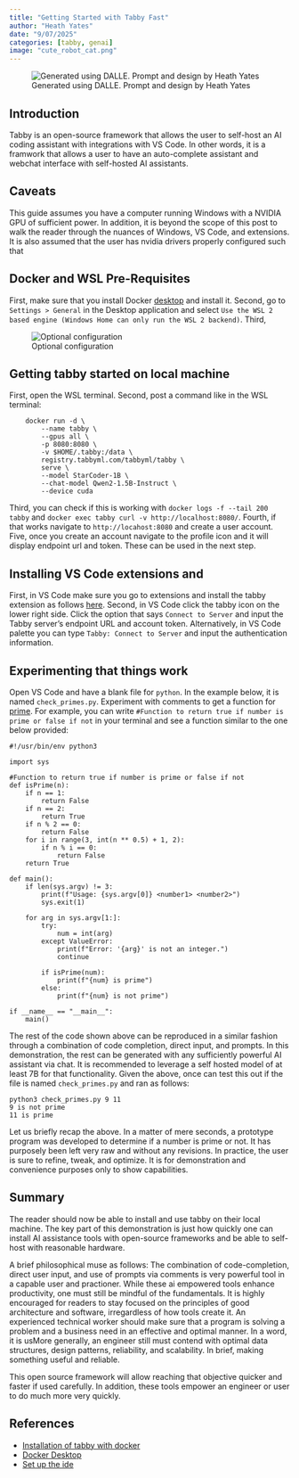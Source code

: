 ```yaml
---
title: "Getting Started with Tabby Fast"
author: "Heath Yates"
date: "9/07/2025"
categories: [tabby, genai]
image: "cute_robot_cat.png"
---
```


![Generated using DALLE. Prompt and design by Heath Yates](cute_robot_cat.png)

## Introduction

Tabby is an open-source framework that allows the user to self-host an AI coding assistant with integrations with VS Code. In other words, it is a framwork that allows a user to have an auto-complete assistant and webchat interface with self-hosted AI assistants.

## Caveats 

This guide assumes you have a computer running Windows with a NVIDIA GPU of sufficient power. In addition, it is beyond the scope of this post to walk the reader through the nuances of Windows, VS Code, and extensions. It is also assumed that the user has nvidia drivers properly configured such that

## Docker and WSL Pre-Requisites 

First, make sure that you install Docker [desktop](https://www.docker.com/products/docker-desktop/) and install it. Second, go to `Settings > General` in the Desktop application and select `Use the WSL 2 based engine (Windows Home can only run the WSL 2 backend)`. Third, 

![Optional configuration](docker_ai_options.jpg)


## Getting tabby started on local machine 

First, open the WSL terminal. 
Second, post a command like in the WSL terminal: 

```
	docker run -d \
    	--name tabby \
  		--gpus all \
  		-p 8080:8080 \
  		-v $HOME/.tabby:/data \
  		registry.tabbyml.com/tabbyml/tabby \
  		serve \
  		--model StarCoder-1B \
  		--chat-model Qwen2-1.5B-Instruct \
  		--device cuda
```

Third, you can check if this is working with `docker logs -f --tail 200 tabby` and `docker exec tabby curl -v http://localhost:8080/`. 
Fourth, if that works navigate to `http://locahost:8080` and create a user account. 
Five, once you create an account navigate to the profile icon and it will display endpoint url and token. These can be used in the next step. 

## Installing VS Code extensions and 

First, in VS Code make sure you go to extensions and install the tabby extension as follows [here](https://marketplace.visualstudio.com/items?itemName=TabbyML.vscode-tabby). 
Second, in VS Code click the tabby icon on the lower right side. Click the option that says `Connect to Server` and input the Tabby server's endpoint URL and account token. 
Alternatively, in VS Code palette you can type `Tabby: Connect to Server` and input the authentication information. 



## Experimenting that things work 

Open VS Code and have a blank file for `python`. In the example below, it is named `check_primes.py`. Experiment with comments to get a function for [prime](https://en.wikipedia.org/wiki/List_of_prime_numbers). For example, you can write `#Function to return true if number is prime or false if not` in your terminal and see a function similar to the one below provided:

```
#!/usr/bin/env python3

import sys

#Function to return true if number is prime or false if not 
def isPrime(n):
    if n == 1:
        return False
    if n == 2:
        return True
    if n % 2 == 0:
        return False
    for i in range(3, int(n ** 0.5) + 1, 2):
        if n % i == 0:
            return False
    return True

def main():
    if len(sys.argv) != 3:
        print(f"Usage: {sys.argv[0]} <number1> <number2>")
        sys.exit(1)

    for arg in sys.argv[1:]:
        try:
            num = int(arg)
        except ValueError:
            print(f"Error: '{arg}' is not an integer.")
            continue

        if isPrime(num):
            print(f"{num} is prime")
        else:
            print(f"{num} is not prime")

if __name__ == "__main__":
    main()

```

The rest of the code shown above can be reproduced in a similar fashion through a combination of code completion, direct input, and prompts. In this demonstration, the rest can be generated with any sufficiently powerful AI assistant via chat. It is recommended to leverage a self hosted model of at least 7B for that functionality. Given the above, once can test this out if the file is named `check_primes.py` and ran as follows:

```
python3 check_primes.py 9 11
9 is not prime
11 is prime
```

Let us briefly recap the above. In a matter of mere seconds, a prototype program was developed to determine if a number is prime or not. 
It has purposely been left very raw and without any revisions. In practice, the user is sure to refine, tweak, and optimize. It is for demonstration and convenience purposes only to show capabilities. 

## Summary

The reader should now be able to install and use tabby on their local machine. The key part of this demonstration is just how quickly one can install AI assistance tools with open-source frameworks and be able to self-host with reasonable hardware. 

A brief philosophical muse as follows: The combination of code-completion, direct user input, and use of prompts via comments is very powerful tool in a capable user and practioner. While these ai empowered tools enhance productivity, one must still be mindful of the fundamentals. It is highly encouraged for readers to stay focused on the principles of good architecture and software, irregardless of how tools create it.  An experienced technical worker should make sure that a program is solving a problem and a business need in an effective and optimal manner. In a word, it is usMore generally, an engineer still must contend with optimal data structures, design patterns, reliability, and scalability. In brief, making something useful and reliable. 

This open source framework will allow reaching that objective quicker and faster if used carefully. In addition, these tools empower an engineer or user to do much more very quickly. 


## References 

- [Installation of tabby with docker](https://tabby.tabbyml.com/docs/quick-start/installation/docker/)
- [Docker Desktop](https://www.docker.com/products/docker-desktop/)
- [Set up the ide](https://tabby.tabbyml.com/docs/quick-start/setup-ide/)